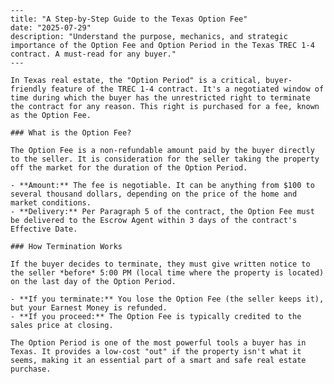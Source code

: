     ---
    title: "A Step-by-Step Guide to the Texas Option Fee"
    date: "2025-07-29"
    description: "Understand the purpose, mechanics, and strategic importance of the Option Fee and Option Period in the Texas TREC 1-4 contract. A must-read for any buyer."
    ---

    In Texas real estate, the "Option Period" is a critical, buyer-friendly feature of the TREC 1-4 contract. It's a negotiated window of time during which the buyer has the unrestricted right to terminate the contract for any reason. This right is purchased for a fee, known as the Option Fee.

    ### What is the Option Fee?

    The Option Fee is a non-refundable amount paid by the buyer directly to the seller. It is consideration for the seller taking the property off the market for the duration of the Option Period.

    - **Amount:** The fee is negotiable. It can be anything from $100 to several thousand dollars, depending on the price of the home and market conditions.
    - **Delivery:** Per Paragraph 5 of the contract, the Option Fee must be delivered to the Escrow Agent within 3 days of the contract's Effective Date.

    ### How Termination Works

    If the buyer decides to terminate, they must give written notice to the seller *before* 5:00 PM (local time where the property is located) on the last day of the Option Period.

    - **If you terminate:** You lose the Option Fee (the seller keeps it), but your Earnest Money is refunded.
    - **If you proceed:** The Option Fee is typically credited to the sales price at closing.

    The Option Period is one of the most powerful tools a buyer has in Texas. It provides a low-cost "out" if the property isn't what it seems, making it an essential part of a smart and safe real estate purchase.
    
